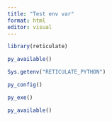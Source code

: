 ```yaml
---
title: "Test env var"
format: html
editor: visual
---
```


```r
library(reticulate)
```

```r
py_available()
```

```r
Sys.getenv("RETICULATE_PYTHON")
```

```r
py_config()
```

```r
py_exe()
```

```r
py_available()
```
